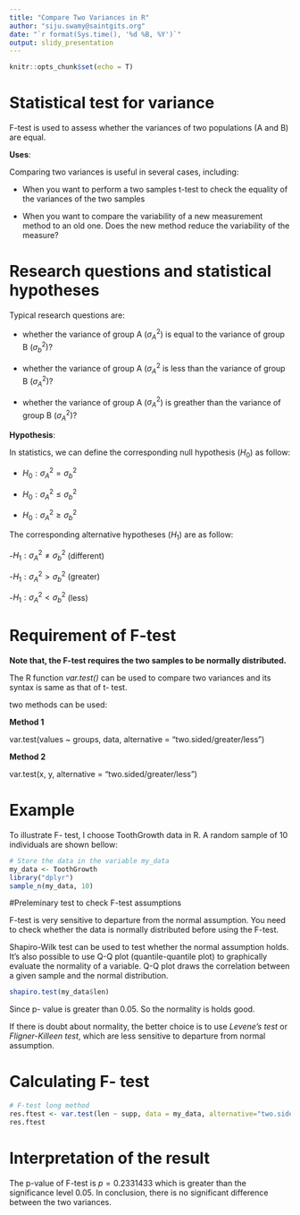 ---
title: "Compare Two Variances in R"
author: "siju.swamy@saintgits.org"
date: "`r format(Sys.time(), '%d %B, %Y')`"
output: slidy_presentation
---

```{r setup, include=FALSE}
knitr::opts_chunk$set(echo = T)
```

# Statistical test for variance

F-test is used to assess whether the variances of two populations (A and B) are equal.

**Uses**:

Comparing two variances is useful in several cases, including:

- When you want to perform a two samples t-test to check the equality of the variances of the two samples

- When you want to compare the variability of a new measurement method to an old one. Does the new method reduce the variability of the measure?


# Research questions and statistical hypotheses

Typical research questions are:


- whether the variance of group A ($\sigma^2_A$) is equal to the variance of group B ($\sigma^2_b$)?

- whether the variance of group A ($\sigma^2_A$ is less than the variance of group B ($\sigma^2_A$)?

- whether the variance of group A ($\sigma^2_A$) is greather than the variance of group B ($\sigma^2_A$)?

**Hypothesis**:

In statistics, we can define the corresponding null hypothesis ($H_0$) as follow:

- $H_0:\sigma^2_A=\sigma^2_b$

- $H_0:\sigma^2_A \leq\sigma^2_b$

- $H_0:\sigma^2_A\geq\sigma^2_b$


The corresponding alternative hypotheses ($H_1$) are as follow:

-$H_1:\sigma^2_A\neq\sigma^2_b$ (different)

-$H_1:\sigma^2_A>\sigma^2_b$ (greater)

-$H_1:\sigma^2_A<\sigma^2_b$ (less)

# Requirement of F-test

**Note that, the F-test requires the two samples to be normally distributed.**

The R function *var.test()* can be used to compare two variances and its syntax is same as that of t- test.

two methods can be used:

**Method 1**

var.test(values ~ groups, data, 
         alternative = "two.sided/greater/less")
         
**Method 2**

var.test(x, y, alternative = "two.sided/greater/less")

# Example

To illustrate F- test, I choose ToothGrowth data in R. A random sample of 10 individuals are shown bellow:

```{r}
# Store the data in the variable my_data
my_data <- ToothGrowth
library("dplyr")
sample_n(my_data, 10)
```

#Preleminary test to check F-test assumptions

F-test is very sensitive to departure from the normal assumption. You need to check whether the data is normally distributed before using the F-test.

Shapiro-Wilk test can be used to test whether the normal assumption holds. It's also possible to use Q-Q plot (quantile-quantile plot) to graphically evaluate the normality of a variable. Q-Q plot draws the correlation between a given sample and the normal distribution.

```{r}
shapiro.test(my_data$len)
```
Since p- value is greater than 0.05. So the normality is holds good.

 
If there is doubt about normality, the better choice is to use *Levene's test* or *Fligner-Killeen test*, which are less sensitive to departure from normal assumption.

# Calculating F- test

```{r}
# F-test long method
res.ftest <- var.test(len ~ supp, data = my_data, alternative="two.sided")
res.ftest
```

# Interpretation of the result

The p-value of F-test is $p = 0.2331433$ which is greater than the significance level 0.05. In conclusion, there is no significant difference between the two variances.

